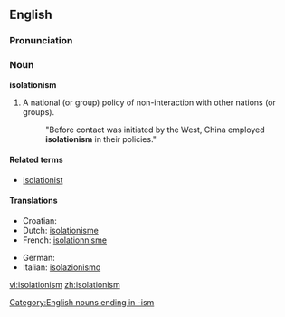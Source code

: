 ==English==

===Pronunciation===
{{ipacregion|Canada}} {{ipac|ˌaɪsəˈleɪʃəˌnɪzəm|en-ca-synth-isolationism.ogg|CA synth}}

===Noun===
'''isolationism'''

# A national (or group) policy of non-interaction with other nations (or groups).
#: "Before contact was initiated by the West, China employed '''isolationism''' in their policies."

====Related terms====
*[[isolationist]]

====Translations====
{{trans-top|A national (or group) policy of non-interaction with other nations (or groups)}}
* Croatian: {{t-|hr|izolacionizam|m}}
* Dutch: [[isolationisme]] {{n}}
* French: [[isolationnisme]] {{m}}
{{trans-mid}}
* German: {{t-|de|Isolationismus|m}}
* Italian: [[isolazionismo]] {{m}}

{{trans-bottom}}

[[Category:English nouns ending in -ism]]
[[vi:isolationism]]
[[zh:isolationism]]